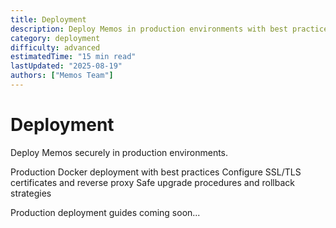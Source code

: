 ```yaml
---
title: Deployment
description: Deploy Memos in production environments with best practices.
category: deployment
difficulty: advanced
estimatedTime: "15 min read"
lastUpdated: "2025-08-19"
authors: ["Memos Team"]
---
```


# Deployment

Deploy Memos securely in production environments.

<Cards>
  <Card title="Docker Deployment" href="/docs/deployment/docker" icon="Container">
    Production Docker deployment with best practices
  </Card>
  <Card title="HTTPS Setup" href="/docs/deployment/https" icon="Lock">
    Configure SSL/TLS certificates and reverse proxy
  </Card>
  <Card title="Upgrades" href="/docs/deployment/upgrades" icon="ArrowUp">
    Safe upgrade procedures and rollback strategies
  </Card>
</Cards>

Production deployment guides coming soon...